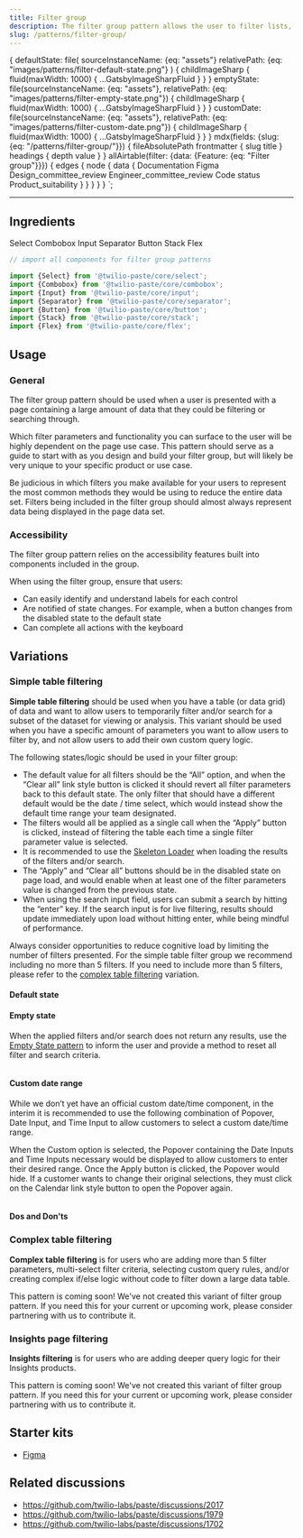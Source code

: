 ```yaml
---
title: Filter group
description: The filter group pattern allows the user to filter lists, tables, and any other collection of data.
slug: /patterns/filter-group/
---
```






  {
    defaultState: file(
      sourceInstanceName: {eq: "assets"}
      relativePath: {eq: "images/patterns/filter-default-state.png"}
    ) {
      childImageSharp {
        fluid(maxWidth: 1000) {
          ...GatsbyImageSharpFluid
        }
      }
    }
    emptyState: file(sourceInstanceName: {eq: "assets"}, relativePath: {eq: "images/patterns/filter-empty-state.png"}) {
      childImageSharp {
        fluid(maxWidth: 1000) {
          ...GatsbyImageSharpFluid
        }
      }
    }
    customDate: file(sourceInstanceName: {eq: "assets"}, relativePath: {eq: "images/patterns/filter-custom-date.png"}) {
      childImageSharp {
        fluid(maxWidth: 1000) {
          ...GatsbyImageSharpFluid
        }
      }
    }
    mdx(fields: {slug: {eq: "/patterns/filter-group/"}}) {
      fileAbsolutePath
      frontmatter {
        slug
        title
      }
      headings {
        depth
        value
      }
    }
    allAirtable(filter: {data: {Feature: {eq: "Filter group"}}}) {
      edges {
        node {
          data {
            Documentation
            Figma
            Design_committee_review
            Engineer_committee_review
            Code
            status
            Product_suitability
          }
        }
      }
    }
  }
`;

<content>

<NormalizePatternHeader
  description={props.pageContext.frontmatter.description}
  name={props.pageContext.frontmatter.title}
  data={props.data}
/>

</content>

---

<contentwrapper>

<PageAside data={props.data.mdx} />

<content>

## Ingredients

<Grid gutter="space30" marginBottom="space80">
  <Column>
    <Card>
      <Heading as="h3" variant="heading40" marginBottom="space0">
        <Anchor href="/components/select">Select</Anchor>
      </Heading>
    </Card>
  </Column>
  <Column>
    <Card>
      <Heading as="h3" variant="heading40" marginBottom="space0">
        <Anchor href="/components/combobox">Combobox</Anchor>
      </Heading>
    </Card>
  </Column>
  <Column>
    <Card>
      <Heading as="h3" variant="heading40" marginBottom="space0">
        <Anchor href="/components/input">Input</Anchor>
      </Heading>
    </Card>
  </Column>
</Grid>
<Grid gutter="space30" marginBottom="space80">
  <Column>
    <Card>
      <Heading as="h3" variant="heading40" marginBottom="space0">
        <Anchor href="/components/separator">Separator</Anchor>
      </Heading>
    </Card>
  </Column>
  <Column>
    <Card>
      <Heading as="h3" variant="heading40" marginBottom="space0">
        <Anchor href="/components/button">Button</Anchor>
      </Heading>
    </Card>
  </Column>
  <Column>
    <Card>
      <Heading as="h3" variant="heading40" marginBottom="space0">
        <Anchor href="/components/stack">Stack</Anchor>
      </Heading>
    </Card>
  </Column>
  <Column>
    <Card>
      <Heading as="h3" variant="heading40" marginBottom="space0">
        <Anchor href="/components/flex">Flex</Anchor>
      </Heading>
    </Card>
  </Column>
</Grid>

```jsx
// import all components for filter group patterns

import {Select} from '@twilio-paste/core/select';
import {Combobox} from '@twilio-paste/core/combobox';
import {Input} from '@twilio-paste/core/input';
import {Separator} from '@twilio-paste/core/separator';
import {Button} from '@twilio-paste/core/button';
import {Stack} from '@twilio-paste/core/stack';
import {Flex} from '@twilio-paste/core/flex';
```

## Usage

### General

The filter group pattern should be used when a user is presented with a page containing a large amount of data that they could be filtering or searching through.

Which filter parameters and functionality you can surface to the user will be highly dependent on the page use case. This pattern should serve as a guide to start with as you design and build your filter group, but will likely be very unique to your specific product or use case.

Be judicious in which filters you make available for your users to represent the most common methods they would be using to reduce the entire data set. Filters being included in the filter group should almost always represent data being displayed in the page data set.

<DefaultFilterGroup />

### Accessibility

The filter group pattern relies on the accessibility features built into components included in the group.

When using the filter group, ensure that users:

- Can easily identify and understand labels for each control
- Are notified of state changes. For example, when a button changes from the disabled state to the default state
- Can complete all actions with the keyboard

## Variations

### Simple table filtering

**Simple table filtering** should be used when you have a table (or data grid) of data and want to allow users
to temporarily filter and/or search for a subset of the dataset for viewing or analysis. This variant should be used when
you have a specific amount of parameters you want to allow users to filter by, and not allow users to add their own custom
query logic.

The following states/logic should be used in your filter group:

- The default value for all filters should be the “All” option, and when the “Clear all” link style button is clicked it should revert all filter parameters back to this default state. The only filter that should have a different default would be the date / time select, which would instead show the default time range your team designated.
- The filters would all be applied as a single call when the “Apply” button is clicked, instead of filtering the table each time a single filter parameter value is selected.
- It is recommended to use the [Skeleton Loader](/components/skeleton-loader) when loading the results of the filters and/or search.
- The “Apply” and “Clear all” buttons should be in the disabled state on page load, and would enable when at least one of the filter parameters value is changed from the previous state.
- When using the search input field, users can submit a search by hitting the “enter” key. If the search input is for live filtering, results should update immediately upon load without hitting enter, while being mindful of performance.

Always consider opportunities to reduce cognitive load by limiting the number of filters presented. For the simple table filter group we recommend including no more than 5 filters. If you need to include more than 5 filters, please refer to the [complex table filtering](#complex-table-filtering) variation.

#### Default state

<DefaultFilterGroup />

#### Empty state

When the applied filters and/or search does not return any results, use the [Empty State pattern](/patterns/empty-state) to inform the user and provide a method to reset all filter and search criteria.

<Box marginBottom="space70">
  <Img fluid={props.data.emptyState.childImageSharp.fluid} />
</Box>

#### Custom date range

While we don’t yet have an official custom date/time component, in the interim it is recommended to use the following combination of Popover, Date Input, and Time Input to allow customers to select a custom date/time range.

When the Custom option is selected, the Popover containing the Date Inputs and Time Inputs necessary would be displayed to allow customers to enter their desired range. Once the Apply button is clicked, the Popover would hide. If a customer wants to change their original selections, they must click on the Calendar link style button to open the Popover again.

<Box marginBottom="space70">
  <Img fluid={props.data.customDate.childImageSharp.fluid} />
</Box>

#### Dos and Don'ts

<DoDont>
  <Do title="Do" body="Include up to 5 filters in the simple table filter group." />
  <Dont title="Don't" body="Don’t Include more than 5 filters in the simple table filter group." />
</DoDont>

<DoDont>
  <Do
    title="Do"
    body="The search input should utilize the placeholder copy to make it very obvious to users what they should enter into the field to search."
  />
  <Dont title="Don't" body="Don’t use vague placeholder copy in the search field." />
</DoDont>

<DoDont>
  <Do
    title="Do"
    body="The search input should be labeled directly using aria-label, so it’s accessible. By doing this, it’s not necessary to include a visible label."
  />
  <Dont title="Don't" body="Don’t add a visible label to the search input." />
</DoDont>

### Complex table filtering

**Complex table filtering** is for users who are adding more than 5 filter parameters, multi-select filter criteria,
selecting custom query rules, and/or creating complex if/else logic without code to filter down a large data table.

<Callout>
  <CalloutTitle>This pattern is coming soon!</CalloutTitle>
  <CalloutText>
    We've not created this variant of filter group pattern. If you need this for your current or upcoming work, please
    consider partnering with us to <Anchor href="/introduction/contributing/patterns/">contribute it</Anchor>.
  </CalloutText>
</Callout>

### Insights page filtering

**Insights filtering** is for users who are adding deeper query logic for their Insights products.

<Callout>
  <CalloutTitle>This pattern is coming soon!</CalloutTitle>
  <CalloutText>
    We've not created this variant of filter group pattern. If you need this for your current or upcoming work, please
    consider partnering with us to <Anchor href="/introduction/contributing/patterns/">contribute it</Anchor>.
  </CalloutText>
</Callout>

## Starter kits

- [Figma](https://www.figma.com/file/S4z0Kqjb9AYosnkRQldLte/?node-id=1391%3A47182)

## Related discussions

- https://github.com/twilio-labs/paste/discussions/2017
- https://github.com/twilio-labs/paste/discussions/1979
- https://github.com/twilio-labs/paste/discussions/1702

</content>

</contentwrapper>
